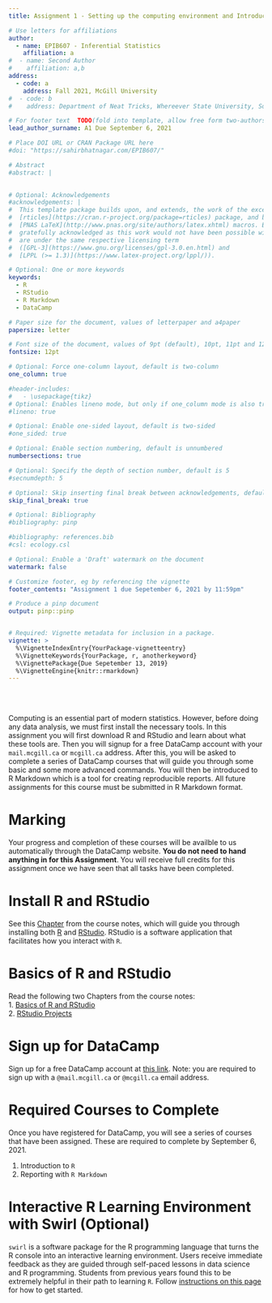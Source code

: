 ```yaml
---
title: Assignment 1 - Setting up the computing environment and Introduction to R. Due September 6, 2021.

# Use letters for affiliations
author:
  - name: EPIB607 - Inferential Statistics
    affiliation: a
#  - name: Second Author
#    affiliation: a,b
address:
  - code: a
    address: Fall 2021, McGill University
#  - code: b
#    address: Department of Neat Tricks, Whereever State University, Someplace, MC, 67890

# For footer text  TODO(fold into template, allow free form two-authors)
lead_author_surname: A1 Due September 6, 2021

# Place DOI URL or CRAN Package URL here
#doi: "https://sahirbhatnagar.com/EPIB607/"

# Abstract
#abstract: |
  

# Optional: Acknowledgements
#acknowledgements: |
#  This template package builds upon, and extends, the work of the excellent
#  [rticles](https://cran.r-project.org/package=rticles) package, and both packages rely on the
#  [PNAS LaTeX](http://www.pnas.org/site/authors/latex.xhtml) macros. Both these sources are
#  gratefully acknowledged as this work would not have been possible without them.  Our extensions
#  are under the same respective licensing term
#  ([GPL-3](https://www.gnu.org/licenses/gpl-3.0.en.html) and
#  [LPPL (>= 1.3)](https://www.latex-project.org/lppl/)).

# Optional: One or more keywords
keywords:
  - R
  - RStudio
  - R Markdown
  - DataCamp

# Paper size for the document, values of letterpaper and a4paper
papersize: letter

# Font size of the document, values of 9pt (default), 10pt, 11pt and 12pt
fontsize: 12pt

# Optional: Force one-column layout, default is two-column
one_column: true

#header-includes:
#   - \usepackage{tikz}
# Optional: Enables lineno mode, but only if one_column mode is also true
#lineno: true

# Optional: Enable one-sided layout, default is two-sided
#one_sided: true

# Optional: Enable section numbering, default is unnumbered
numbersections: true

# Optional: Specify the depth of section number, default is 5
#secnumdepth: 5

# Optional: Skip inserting final break between acknowledgements, default is false
skip_final_break: true

# Optional: Bibliography 
#bibliography: pinp

#bibliography: references.bib
#csl: ecology.csl

# Optional: Enable a 'Draft' watermark on the document
watermark: false

# Customize footer, eg by referencing the vignette
footer_contents: "Assignment 1 due Sepetember 6, 2021 by 11:59pm"

# Produce a pinp document
output: pinp::pinp


# Required: Vignette metadata for inclusion in a package.
vignette: >
  %\VignetteIndexEntry{YourPackage-vignetteentry}
  %\VignetteKeywords{YourPackage, r, anotherkeyword}
  %\VignettePackage{Due Sepetember 13, 2019}
  %\VignetteEngine{knitr::rmarkdown}
---
```


\tableofcontents


<br><br>

\vspace*{1in}

Computing is an essential part of modern statistics. However, before doing any data analysis, we must first install the necessary tools. In this assignment you will first download R and RStudio and learn about what these tools are. Then you will signup for a free DataCamp account with your `mail.mcgill.ca` or `mcgill.ca` address. After this, you will be asked to complete a series of DataCamp courses that will guide you through some basic and some more advanced commands. You will then be introduced to R Markdown which is a tool for creating reproducible reports. All future assignments for this course must be submitted in R Markdown format. 

\newpage


# Marking 

Your progress and completion of these courses will be availble to us automatically through the DataCamp website. **You do not need to hand anything in for this Assignment**. You will receive full credits for this assignment once we have seen that all tasks have been completed.

# Install R and RStudio

See this [Chapter](https://sahirbhatnagar.com/EPIB607/install.html) from the course notes, which will guide you through installing both [R](https://cran.r-project.org/) and [RStudio](https://www.rstudio.com/products/rstudio/download/preview/). RStudio is a software application that facilitates how you interact with `R`. 

# Basics of R and RStudio

Read the following two Chapters from the course notes:  
1. [Basics of R and RStudio](https://sahirbhatnagar.com/EPIB607/basics.html)   
2. [RStudio Projects](https://sahirbhatnagar.com/EPIB607/projects.html)



# Sign up for DataCamp

Sign up for a free DataCamp account at [this link](https://www.datacamp.com/groups/shared_links/3dae8b789a824d0761a650b316c1d10a25cda8934ccf214aa7cd8366d07ed301). Note: you are required to sign up with a `@mail.mcgill.ca` or `@mcgill.ca` email address.  




# Required Courses to Complete

Once you have registered for DataCamp, you will see a series of courses that have been assigned. These are required to complete by September 6, 2021.

1. Introduction to `R`
2. Reporting with `R Markdown`






# Interactive R Learning Environment with Swirl (Optional)

`swirl` is a software package for the R programming language that turns the R console into an interactive learning environment. Users receive immediate feedback as they are guided through self-paced lessons in data science and R programming. Students from previous years found this to be extremely helpful in their path to learning `R`. Follow [instructions on this page](https://swirlstats.com/students.html) for how to get started. 

